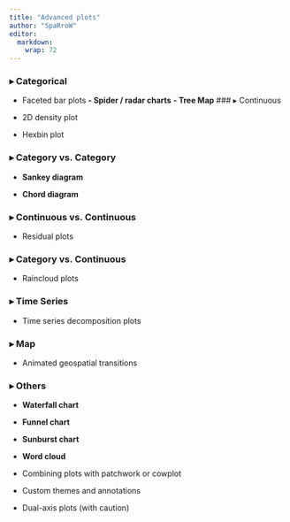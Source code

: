 ```yaml
---
title: "Advanced plots"
author: "SpaRroW"
editor: 
  markdown: 
    wrap: 72
---
```


### ▸ Categorical

-   Faceted bar plots **- Spider / radar charts** **- Tree Map** \### ▸
    Continuous

-   2D density plot

-   Hexbin plot

### ▸ Category vs. Category

-   **Sankey diagram**

-   **Chord diagram**

### ▸ Continuous vs. Continuous

-   Residual plots

### ▸ Category vs. Continuous

-   Raincloud plots

### ▸ Time Series

-   Time series decomposition plots

### ▸ Map

-   Animated geospatial transitions

### ▸ Others

-    **Waterfall chart**

-   **Funnel chart**

-   **Sunburst chart**

-   **Word cloud**

<!-- -->

-   Combining plots with patchwork or cowplot

-   Custom themes and annotations

-   Dual-axis plots (with caution)
